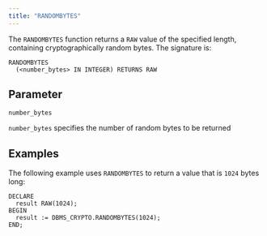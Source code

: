 ```yaml
---
title: "RANDOMBYTES"
---
```


The `RANDOMBYTES` function returns a `RAW` value of the specified length, containing cryptographically random bytes. The signature is:

```text
RANDOMBYTES
  (<number_bytes> IN INTEGER) RETURNS RAW
```

## Parameter

`number_bytes`

 `number_bytes` specifies the number of random bytes to be returned

## Examples

The following example uses `RANDOMBYTES` to return a value that is `1024` bytes long:

```text
DECLARE
  result RAW(1024);
BEGIN
  result := DBMS_CRYPTO.RANDOMBYTES(1024);
END;
```
